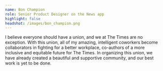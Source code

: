 ```yaml
---
name: Bon Champion
role: Senior Product Designer on the News app
highlight: false
headshot: /images/bon_champion.png
---
```

I believe everyone should have a union, and we at The Times are no exception. With this union, all of my amazing, intelligent coworkers become collaborators in fighting for a better workplace, co-authors of a more inclusive and equitable future for The Times. In organizing this union, we have already created a beautiful and supportive community, and our best work is yet to be done.
